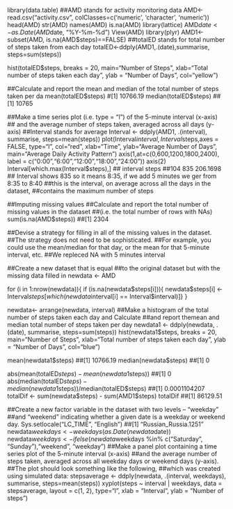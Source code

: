 library(data.table)
##AMD stands for activity monitoring data
AMD<-read.csv("activity.csv", colClasses=c('numeric', 'character', 'numeric'))
head(AMD)
str(AMD)
names(AMD)
is.na(AMD)
library(lattice)
AMD$date<-as.Date(AMD$date, "%Y-%m-%d")
View(AMD)
library(plyr)
AMD1<-subset(AMD, is.na(AMD$steps)==FALSE)
##totalED stands for total number of steps taken from each day
totalED<-ddply(AMD1,.(date),summarise, steps=sum(steps))

hist(totalED$steps, breaks = 20, main="Number of Steps", 
     xlab="Total number of steps taken each day", ylab = "Number of Days", col="yellow")

##Calculate and report the mean and median of the total number of steps taken per da
mean(totalED$steps)
#[1] 10766.19
median(totalED$steps)
##[1] 10765

##Make a time series plot (i.e. type = "l") of the 5-minute interval (x-axis) 
## and the average number of steps taken,  averaged across all days (y-axis)
##Interval stands for average 
Interval <- ddply(AMD1, .(interval), summarise, steps=mean(steps))
plot(Interval$interval, Interval$steps,axes = FALSE, type="l", col="red", xlab="Time", ylab="Average Number of Days",
     main="Average Daily Activity Pattern")
axis(1,at=c(0,600,1200,1800,2400), label = c("0:00","6:00","12:00","18:00","24:00"))
axis(2)
Interval[which.max(Interval$steps),]
##     interval    steps
##104      835 206.1698
## Interval shows 835 so it means 8:35, if we add 5 minutes we ger from 8:35 to 8:40
##this is the interval, on average across all the days in the dataset, 
##contains the maximum number of steps

##Imputing missing values
##Calculate and report the total number of missing values in the dataset
##(i.e. the total number of rows with NAs)
sum(is.na(AMD$steps))
##[1] 2304

##Devise a strategy for filling in all of the missing values in the dataset. 
##The strategy does not need to be sophisticated. 
##For example, you could use the mean/median for that day, or the mean for that 5-minute interval, etc.
##We repleced NA with 5 minutes interval

##Create a new dataset that is equal 
##to the original dataset but with the missing data filled in
newdata <- AMD

for (i in 1:nrow(newdata)){
  if (is.na(newdata$steps[i])){
    newdata$steps[i] <- Interval$steps[which(newdata$interval[i] == Interval$interval)]}
}

newdata<- arrange(newdata, interval)
##Make a histogram of the total number of steps taken each day and Calculate 
##and report themean and median total number of steps taken per day
newdata1 <- ddply(newdata, .(date), summarise, steps=sum(steps))
hist(newdata1$steps, breaks = 20, main="Number of Steps", xlab="Total number of steps taken each day", ylab = "Number of Days", col="blue")

mean(newdata1$steps)
##[1] 10766.19
median(newdata$steps)
##[1] 0

abs(mean(totalED$steps)-mean(newdata1$steps))
##[1] 0
abs(median(totalED$steps)- median(newdata1$steps))/median(totalED$steps)
##[1] 0.0001104207
totalDif <- sum(newdata$steps) - sum(AMD1$steps)
totalDif
##[1] 86129.51

##Create a new factor variable in the dataset with two levels -- "weekday"
##and "weekend" indicating whether a given date is a weekday or weekend day.
Sys.setlocale("LC_TIME", "English")
##[1] "Russian_Russia.1251"
newdata$weekdays <- weekdays(as.Date(newdata$date))
newdata$weekdays <- ifelse(newdata$weekdays %in% c("Saturday", "Sunday"),"weekend", "weekday")
##Make a panel plot containing a time series plot  of the 5-minute interval (x-axis) 
##and the average number of steps taken, averaged across all weekday days or weekend days (y-axis).
##The plot should look something like the following, 
##which was created using simulated data:
stepsaverage <- ddply(newdata, .(interval, weekdays), summarise, steps=mean(steps))
xyplot(steps ~ interval | weekdays, data = stepsaverage, layout = c(1, 2), type="l", xlab = "Interval", ylab = "Number of steps")


